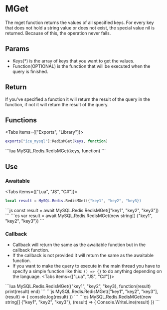
# MGet
The mget function returns the values of all specified keys. For every key that does not hold a string value or does not exist, the special value nil is returned. Because of this, the operation never fails.

## Params
- Keys(*) is the array of keys that you want to get the values.
- Function(OPTIONAL) is the function that will be executed when the query is finished.

## Return
If you've specified a function it will return the result of the query in the function, if not it will return the result of the query.

## Functions
<Tabs items={["Exports", "Library"]}>
<Tab>
```lua
exports["ice_mysql"]:RedisMGet(keys, function)
```
</Tab>
<Tab>
```lua
MySQL.Redis.RedisMGet(keys, function)
```
</Tab>
</Tabs>

## Use
### Awaitable
<Tabs items={["Lua", "JS", "C#"]}>
<Tab>
```lua
local result = MySQL.Redis.RedisMGet({"key1", "key2", "key3})
```
</Tab>
<Tab>
```js
const result = await MySQL.Redis.RedisMGet(["key1", "key2", "key3"])
```
</Tab>
<Tab>
```cs
var result = await MySQL.Redis.RedisMGet(new string[] {"key1", "key2", "key3"})
```
</Tab>
</Tabs>

### Callback
- Callback will return the same as the awaitable function but in the callback function.
- If the callback is not provided it will return the same as the awaitable function.
- If you want to make the query to execute in the main thread you have to specify a simple function like this: `() => {}` to do anything depending on the language.
<Tabs items={["Lua", "JS", "C#"]}>
<Tab>
```lua
MySQL.Redis.RedisMGet({"key1", "key2", "key3}, function(result)
    print(result)
end)
```
</Tab>
<Tab>
```js
MySQL.Redis.RedisMGet(["key1", "key2", "key3"], (result) => {
    console.log(result)
})
```
</Tab>
<Tab>
```cs
MySQL.Redis.RedisMGet(new string[] {"key1", "key2", "key3"}, (result) => {
    Console.WriteLine(result)
})
```
</Tab>
</Tabs>